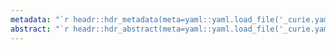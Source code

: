 ```yaml
---
metadata: "`r headr::hdr_metadata(meta=yaml::yaml.load_file('_curie.yaml'))`"
abstract: "`r headr::hdr_abstract(meta=yaml::yaml.load_file('_curie.yaml'))`"
---
```


\lipsum[2-6]

